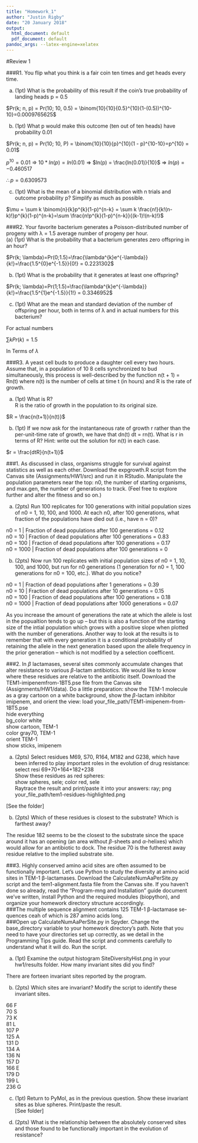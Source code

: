 ```yaml
---
title: "Homework_1"
author: "Justin Rigby"
date: "20 January 2018"
output:
  html_document: default
  pdf_document: default
pandoc_args: --latex-engine=xelatex
---
```

  
#Review 1 
  
###R1. You flip what you think is a fair coin ten times and get heads every time.
  
(a) (1pt) What is the probability of this result if the coin’s true probability
of landing heads p = 0.5  
  
$Pr(k; n, p) = Pr(10; 10, 0.5) = \binom{10}{10}{0.5}^{10}(1-(0.5))^{10-10}=0.0009765625$  
  
  
(b) (1pt) What p would make this outcome (ten out of ten heads) have
probability 0.01  
  
$Pr(k; n, p) = Pr(10; 10, P) = \binom{10}{10}{p}^{10}(1 - p)^{10-10}=p^{10} = 0.01$
  
$p^{10} = 0.01$ => $10*ln(p) = ln (0.01)$ => $ln(p) = \frac{ln(0.01)}{10}$ => $ln(p) = -0.460517$  
  
$\therefore p = 0.6309573$  
  
(c) (1pt) What is the mean of a binomial distribution with n trials and
outcome probability p? Simplify as much as possible.  
  
  
$\mu = \sum k \binom{n}{k}p^{k}(1-p)^{n-k} = \sum k \frac{n!}{k!(n-k)!}p^{k}(1-p)^{n-k}=\sum \frac{n!p^{k}(1-p)^{n-k}}{(k-1)!(n-k)!}$  
  
###R2. Your favorite bacterium generates a Poisson-distributed number of progeny
with λ = 1.5 average number of progeny per hour.   
(a) (1pt) What is the probability that a bacterium generates zero offspring
in an hour?  
  
$Pr(k; \lambda)=Pr(0;1.5)=\frac{\lambda^{k}e^{-\lambda}}{k!}=\frac{1.5^{0}e^{-1.5}}{0!} = 0.2231302$  
  
(b) (1pt) What is the probability that it generates at least one offspring?  
 
$Pr(k; \lambda)=Pr(1;1.5)=\frac{\lambda^{k}e^{-\lambda}}{k!}=\frac{1.5^{1}e^{-1.5}}{1!} = 0.3346952$
  
(c) (1pt) What are the mean and standard deviation of the number of
offspring per hour, both in terms of λ and in actual numbers for this
bacterium?  
  
For actual numbers
  
$\sum kPr(k) = 1.5$
  
In Terms of $\lambda$  


###R3. A yeast cell buds to produce a daughter cell every two hours. Assume that,
in a population of 10 8 cells synchronized to bud simultaneously, this process
is well-described by the function n(t + 1) = Rn(t) where n(t) is the number
of cells at time t (in hours) and R is the rate of growth.  
  
  
(a) (1pt) What is R?  
R is the ratio of growth in the population to its original size.
  
$R = \frac{n(t+1)}{n(t)}$

(b) (1pt) If we now ask for the instantaneous rate of growth r rather than
the per-unit-time rate of growth, we have that dn(t)
dt = rn(t). What is
r in terms of R? Hint: write out the solution for n(t) in each case.
  
$r = \frac{dtR}{n(t+1)}$
    
  
  
###1. As discussed in class, organisms struggle for survival against statistics as well as each other. Download the expgrowth.R script from the Canvas site (Assignments/HW1/src) and run it in RStudio. Manipulate the population parameters near the top: n0, the number of starting organisms, and max.gen, the number of generations to track. (Feel free to explore further and alter the fitness and so on.)
  
  
(a) (2pts) Run 100 replicates for 100 generations with initial population
sizes of n0 = 1, 10, 100, and 1000. At each n0, after 100 generations,
what fraction of the populations have died out (i.e., have n = 0)?
  
n0 = 1      | Fraction of dead populations after 100 generations = 0.12   
n0 = 10     | Fraction of dead populations after 100 generations = 0.83  
n0 = 100    | Fraction of dead populations after 100 generations = 0.17   
n0 = 1000   | Fraction of dead populations after 100 generations = 0   
  
  
  
  
(b) (2pts) Now run 100 replicates with initial population sizes of n0 = 1,
10, 100, and 1000, but run for n0 generations (1 generation for n0 = 1,
100 generations for n0 = 100, etc.). What do you notice? 
  
n0 = 1      | Fraction of dead populations after 1 generations = 0.39  
n0 = 10     | Fraction of dead populations after 10 generations = 0.15  
n0 = 100    | Fraction of dead populations after 100 generations = 0.18  
n0 = 1000   | Fraction of dead populations after 1000 generations = 0.07  
  
As you increase the amount of generations the rate at which the allele is lost in the popualtion tends to go up -- but this is also a function of the starting size of the intial population which grows with a positive slope when plotted with the number of generations. Another way to look at the results is to remember that with every generation it is a conditional probability of retaining the allele in the next generation based upon the allele frequency in the prior generation -- which is not modified by a selection coefficent.  
  
  
###2. In $\beta$ lactamases, several sites commonly accumulate changes that alter resistance to various $\beta$-lactam antibiotics. We would like to know where these residues are relative to the antibiotic itself. Download the TEM1-imipenemfrom-1BT5.pse file from the Canvas site (Assignments/HW1/data). Do a little preparation: show the TEM-1 molecule as a gray cartoon on a white background, show the $\beta$-lactam inhibitor imipenem, and orient the view:
load your_file_path/TEM1-imipenem-from-1BT5.pse  
hide everything  
bg_color white  
show cartoon, TEM-1  
color gray70, TEM-1  
orient TEM-1  
show sticks, imipenem  
  

(a) (2pts) Select residues M69, S70, R164, M182 and G238, which have been inferred to play important roles in the evolution of drug resistance:  
select resi 69+70+164+182+238  
Show these residues as red spheres:  
show spheres, sele; color red, sele  
Raytrace the result and print/paste it into your answers:
ray; png your_file_path/tem1-residues-highlighted.png  
  
[See the folder]  
   
   
(b) (2pts) Which of these residues is closest to the substrate? Which is farthest away?
  
The residue 182 seems to be the closest to the substrate since the space around it has an opening (an area without $\beta$-sheets and $\alpha$-helixes) which would allow for an antibiotic to dock. The residue 70 is the futherest away residue relative to the implied substrate site. 
  
  
###3. Highly conserved amino acid sites are often assumed to be functionally important. Let’s use Python to study the diversity at amino acid sites in TEM-1 β-lactamases. Download the CalculateNumAaPerSite.py script and the tem1-alignment.fasta file from the Canvas site. If you haven’t done so already, read the “Program-mng and Installation” guide document we’ve written, install Python and the required modules (biopython), and organize your homework directory structure accordingly.   
###The multiple sequence alignment contains 125 TEM-1 β-lactamase se-quences ceah of which is 287 amino acids long.  
###Open up CalculateNumAaPerSite.py in Spyder. Change the base_directory variable to your homework directory’s path. Note that you need to have your directories set up correctly, as we detail in the Programming Tips guide. Read the script and comments carefully to understand what it will do. Run the script.  
  
  
a) (1pt) Examine the output histogram SiteDiversityHist.png in your hw1/results folder. How many invariant sites did you find?  
  
There are forteen invariant sites reported by the program.
  
(b) (2pts) Which sites are invariant? Modify the script to identify these invariant sites.  

66 F  
70 S  
73 K  
81 L  
107 P  
125 A  
131 D  
134 A  
136 N  
157 D  
166 E  
179 D  
199 L  
236 G  
  

(c) (1pt) Return to PyMol, as in the previous question. Show these invariant sites as blue spheres. Print/paste the result.  
  [See folder]
  
(d) (2pts) What is the relationship between the absolutely conserved sites and those found to be functionally important in the evolution of resistance?   

  

  